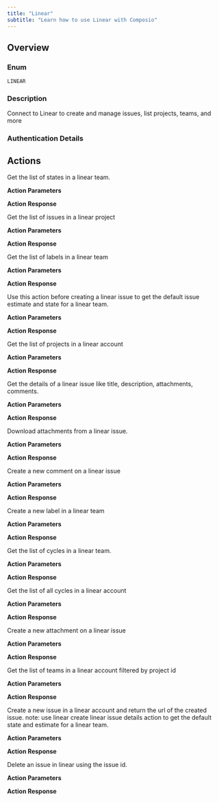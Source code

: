 ```yaml
---
title: "Linear"
subtitle: "Learn how to use Linear with Composio"
---
```



## Overview

### Enum
`LINEAR`

### Description
Connect to Linear to create and manage issues, list projects, teams, and more

### Authentication Details

<Accordion title="OAUTH2">
<ParamField path="client_id" type="string" required={true}>
</ParamField>

<ParamField path="client_secret" type="string" required={true}>
</ParamField>

<ParamField path="oauth_redirect_uri" type="string" default="https://backend.composio.dev/api/v1/auth-apps/add">
</ParamField>

<ParamField path="scopes" type="string" default="admin,read,write,issues:create,comments:create">
</ParamField>

<ParamField path="base_url" type="string" default="https://api.linear.app">
</ParamField>

</Accordion>


<Accordion title="API_KEY">
<ParamField path="api_key" type="string" required={true}>
</ParamField>

<ParamField path="base_url" type="string" default="https://api.linear.app">
</ParamField>

</Accordion>


## Actions

<AccordionGroup>
<Accordion title="LINEAR_LIST_LINEAR_STATES">
Get the list of states in a linear team.

**Action Parameters**

<ParamField path="team_id" type="string" required={true}>
</ParamField>


**Action Response**

<ParamField path="data" type="object">
</ParamField>

<ParamField path="successful" type="boolean">
</ParamField>

<ParamField path="error" type="">
</ParamField>

</Accordion>

<Accordion title="LINEAR_LIST_LINEAR_ISSUES">
Get the list of issues in a linear project

**Action Parameters**

<ParamField path="project_id" type="string" required={true}>
</ParamField>


**Action Response**

<ParamField path="data" type="object">
</ParamField>

<ParamField path="successful" type="boolean">
</ParamField>

<ParamField path="error" type="">
</ParamField>

</Accordion>

<Accordion title="LINEAR_LIST_LINEAR_LABELS">
Get the list of labels in a linear team

**Action Parameters**

<ParamField path="team_id" type="string" required={true}>
</ParamField>


**Action Response**

<ParamField path="data" type="object">
</ParamField>

<ParamField path="successful" type="boolean">
</ParamField>

<ParamField path="error" type="">
</ParamField>

</Accordion>

<Accordion title="LINEAR_CREATE_LINEAR_ISSUE_DETAILS">
Use this action before creating a linear issue to get the default issue estimate and state for a linear team.

**Action Parameters**

<ParamField path="team_id" type="string" required={true}>
</ParamField>


**Action Response**

<ParamField path="data" type="object">
</ParamField>

<ParamField path="successful" type="boolean">
</ParamField>

<ParamField path="error" type="">
</ParamField>

</Accordion>

<Accordion title="LINEAR_LIST_LINEAR_PROJECTS">
Get the list of projects in a linear account

**Action Parameters**



**Action Response**

<ParamField path="data" type="object">
</ParamField>

<ParamField path="successful" type="boolean">
</ParamField>

<ParamField path="error" type="">
</ParamField>

</Accordion>

<Accordion title="LINEAR_GET_LINEAR_ISSUE">
Get the details of a linear issue like title, description, attachments, comments.

**Action Parameters**

<ParamField path="issue_id" type="string" required={true}>
</ParamField>


**Action Response**

<ParamField path="data" type="object">
</ParamField>

<ParamField path="successful" type="boolean">
</ParamField>

<ParamField path="error" type="">
</ParamField>

</Accordion>

<Accordion title="LINEAR_GET_ATTACHMENTS">
Download attachments from a linear issue.

**Action Parameters**

<ParamField path="issue_id" type="string" required={true}>
</ParamField>

<ParamField path="attachment_id" type="string" required={true}>
</ParamField>

<ParamField path="file_name" type="string" required={true}>
</ParamField>


**Action Response**

<ParamField path="data" type="object">
</ParamField>

<ParamField path="successful" type="boolean">
</ParamField>

<ParamField path="error" type="">
</ParamField>

</Accordion>

<Accordion title="LINEAR_CREATE_LINEAR_COMMENT">
Create a new comment on a linear issue

**Action Parameters**

<ParamField path="issue_id" type="string" required={true}>
</ParamField>

<ParamField path="body" type="string" required={true}>
</ParamField>


**Action Response**

<ParamField path="data" type="object">
</ParamField>

<ParamField path="successful" type="boolean">
</ParamField>

<ParamField path="error" type="">
</ParamField>

</Accordion>

<Accordion title="LINEAR_CREATE_LINEAR_LABEL">
Create a new label in a linear team

**Action Parameters**

<ParamField path="team_id" type="string" required={true}>
</ParamField>

<ParamField path="name" type="string" required={true}>
</ParamField>

<ParamField path="color" type="string" required={true}>
</ParamField>

<ParamField path="description" type="string">
</ParamField>


**Action Response**

<ParamField path="data" type="object">
</ParamField>

<ParamField path="successful" type="boolean">
</ParamField>

<ParamField path="error" type="">
</ParamField>

</Accordion>

<Accordion title="LINEAR_GET_CYCLES_BY_TEAM_ID">
Get the list of cycles in a linear team.

**Action Parameters**

<ParamField path="team_id" type="string" required={true}>
</ParamField>


**Action Response**

<ParamField path="data" type="object">
</ParamField>

<ParamField path="successful" type="boolean">
</ParamField>

<ParamField path="error" type="">
</ParamField>

</Accordion>

<Accordion title="LINEAR_LIST_LINEAR_CYCLES">
Get the list of all cycles in a linear account

**Action Parameters**



**Action Response**

<ParamField path="data" type="object">
</ParamField>

<ParamField path="successful" type="boolean">
</ParamField>

<ParamField path="error" type="">
</ParamField>

</Accordion>

<Accordion title="LINEAR_CREATE_LINEAR_ATTACHMENT">
Create a new attachment on a linear issue

**Action Parameters**

<ParamField path="issue_id" type="string" required={true}>
</ParamField>

<ParamField path="title" type="string" required={true}>
</ParamField>

<ParamField path="subtitle" type="string" required={true}>
</ParamField>

<ParamField path="url" type="string" required={true}>
</ParamField>


**Action Response**

<ParamField path="data" type="object">
</ParamField>

<ParamField path="successful" type="boolean">
</ParamField>

<ParamField path="error" type="">
</ParamField>

</Accordion>

<Accordion title="LINEAR_LIST_LINEAR_TEAMS">
Get the list of teams in a linear account filtered by project id

**Action Parameters**

<ParamField path="project_id" type="string" required={true}>
</ParamField>


**Action Response**

<ParamField path="data" type="object">
</ParamField>

<ParamField path="successful" type="boolean">
</ParamField>

<ParamField path="error" type="">
</ParamField>

</Accordion>

<Accordion title="LINEAR_CREATE_LINEAR_ISSUE">
Create a new issue in a linear account and return the url of the created issue. note: use linear create linear issue details action to get the default state and estimate for a linear team.

**Action Parameters**

<ParamField path="project_id" type="string" required={true}>
</ParamField>

<ParamField path="team_id" type="string" required={true}>
</ParamField>

<ParamField path="title" type="string" required={true}>
</ParamField>

<ParamField path="description" type="string" required={true}>
</ParamField>

<ParamField path="state_id" type="string">
</ParamField>

<ParamField path="assignee_id" type="string">
</ParamField>

<ParamField path="label_ids" type="array">
</ParamField>

<ParamField path="priority" type="integer">
</ParamField>

<ParamField path="estimate" type="integer">
</ParamField>

<ParamField path="parent_id" type="string">
</ParamField>

<ParamField path="due_date" type="string">
</ParamField>


**Action Response**

<ParamField path="data" type="object">
</ParamField>

<ParamField path="successful" type="boolean">
</ParamField>

<ParamField path="error" type="">
</ParamField>

</Accordion>

<Accordion title="LINEAR_DELETE_LINEAR_ISSUE">
Delete an issue in linear using the issue id.

**Action Parameters**

<ParamField path="issue_id" type="string" required={true}>
</ParamField>


**Action Response**

<ParamField path="data" type="object">
</ParamField>

<ParamField path="successful" type="boolean">
</ParamField>

<ParamField path="error" type="">
</ParamField>

</Accordion>

</AccordionGroup>
